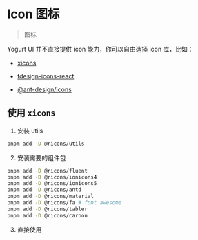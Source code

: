 # Icon 图标

> 图标

Yogurt UI 并不直接提供 icon 能力，你可以自由选择 icon 库，比如：

- [xicons](https://xicons.org/)

- [tdesign-icons-react](https://tdesign.tencent.com/react/components/icon)

- [@ant-design/icons](https://ant-design.antgroup.com/components/icon-cn)

## 使用 `xicons`

1. 安装 utils

```bash
pnpm add -D @ricons/utils 
```

2. 安装需要的组件包

```bash
pnpm add -D @ricons/fluent
pnpm add -D @ricons/ionicons4
pnpm add -D @ricons/ionicons5
pnpm add -D @ricons/antd
pnpm add -D @ricons/material
pnpm add -D @ricons/fa # font awesome
pnpm add -D @ricons/tabler
pnpm add -D @ricons/carbon
```

3. 直接使用

<code src="../../src/icon/Example_1.jsx" />